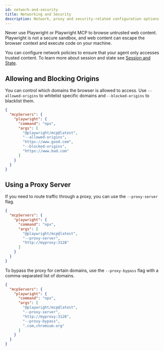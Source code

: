 ```yaml
---
id: network-and-security
title: Networking and Security
description: Network, proxy and security-related configuration options for Playwright MCP.
---
```


Never use Playwright or Playwright MCP to browse untrusted web content.
Playwright is not a secure sandbox, and web content can escape the browser context and execute code on your machine.

You can configure network policies to ensure that your agent only accesses trusted content.
To learn more about session and state see [Session and State](./browser-and-emulation.mdx#browser-profiles-and-state).

## Allowing and Blocking Origins

You can control which domains the browser is allowed to access. Use `--allowed-origins` to whitelist specific domains and `--blocked-origins` to blacklist them.

```json
{
  "mcpServers": {
    "playwright": {
      "command": "npx",
      "args": [
        "@playwright/mcp@latest",
        "--allowed-origins",
        "https://www.good.com",
        "--blocked-origins",
        "https://www.bad.com"
      ]
    }
  }
}
```

## Using a Proxy Server

If you need to route traffic through a proxy, you can use the `--proxy-server` flag.

```json
{
  "mcpServers": {
    "playwright": {
      "command": "npx",
      "args": [
        "@playwright/mcp@latest",
        "--proxy-server",
        "http://myproxy:3128"
      ]
    }
  }
}
```

To bypass the proxy for certain domains, use the `--proxy-bypass` flag with a comma-separated list of domains.

```json
{
  "mcpServers": {
    "playwright": {
      "command": "npx",
      "args": [
        "@playwright/mcp@latest",
        "--proxy-server",
        "http://myproxy:3128",
        "--proxy-bypass",
        ".com,chromium.org"
      ]
    }
  }
}
```

